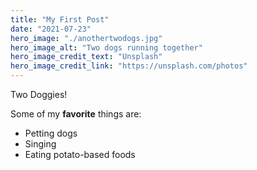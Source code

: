 ```yaml
---
title: "My First Post"
date: "2021-07-23"
hero_image: "./anothertwodogs.jpg"
hero_image_alt: "Two dogs running together"
hero_image_credit_text: "Unsplash"
hero_image_credit_link: "https://unsplash.com/photos"
---
```


Two Doggies!

Some of my **favorite** things are:

* Petting dogs
* Singing
* Eating potato-based foods
